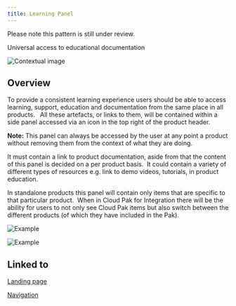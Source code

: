 ```yaml
---
title: Learning Panel
---
```


<InlineNotification kind="warning">

  Please note this pattern is still under review.

</InlineNotification>

<PageDescription>

  Universal access to educational documentation

</PageDescription>

<Row>
  <Column colLg={8}>

![Contextual image](images/0.png)

  </Column>
</Row>

## Overview

To provide a consistent learning experience users should be able to access
learning, support, education and documentation from the same place in all
products.   All these artefacts, or links to them, will be contained within a
side panel accessed via an icon in the top right of the product header.

<InlineNotification>

  **Note:** This panel can always be accessed by the user at any point a
  product without removing them from the context of what they are doing.

</InlineNotification>

It must contain a link to product documentation, aside from that the content
of this panel is decided on a per product basis.  It could contain a variety
of different types of resources e.g. link to demo videos, tutorials, in
product education.

In standalone products this panel will contain only items that are specific
to that particular product.  When in Cloud Pak for Integration there will be
the ability for users to not only see Cloud Pak items but also switch between
the different products (of which they have included in the Pak).

<Row>
 <Column colLg={10}>

![Example](images/2.png)

 </Column>
</Row>
<Row>
 <Column colLg={10}>

![Example](images/3.png)

 </Column>
</Row>

## Linked to

[Landing page](landing-page)

[Navigation](navigation)
